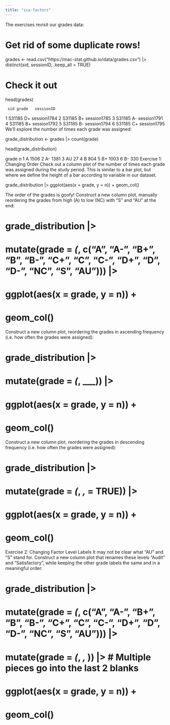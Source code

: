 ```yaml
---
title: "ica-factors"
---
```

The exercises revisit our grades data:

# Get rid of some duplicate rows!
grades <- read.csv("https://mac-stat.github.io/data/grades.csv") |> 
  distinct(sid, sessionID, .keep_all = TRUE)

# Check it out
head(grades)

     sid grade   sessionID
1 S31185    D+ session1784
2 S31185    B+ session1785
3 S31185    A- session1791
4 S31185    B+ session1792
5 S31185    B- session1794
6 S31185    C+ session1795
We’ll explore the number of times each grade was assigned:

grade_distribution <- grades |> 
  count(grade)

head(grade_distribution)

  grade    n
1     A 1506
2    A- 1381
3    AU   27
4     B  804
5    B+ 1003
6    B-  330
Exercise 1: Changing Order
Check out a column plot of the number of times each grade was assigned during the study period. This is similar to a bar plot, but where we define the height of a bar according to variable in our dataset.

grade_distribution |> 
  ggplot(aes(x = grade, y = n)) +
    geom_col()


The order of the grades is goofy! Construct a new column plot, manually reordering the grades from high (A) to low (NC) with “S” and “AU” at the end:

# grade_distribution |>
#   mutate(grade = ___(___, c("A", "A-", "B+", "B", "B-", "C+", "C", "C-", "D+", "D", "D-", "NC", "S", "AU"))) |>
#   ggplot(aes(x = grade, y = n)) +
#     geom_col()

Construct a new column plot, reordering the grades in ascending frequency (i.e. how often the grades were assigned):

# grade_distribution |>
#   mutate(grade = ___(___, ___)) |>
#   ggplot(aes(x = grade, y = n)) +
#     geom_col()

Construct a new column plot, reordering the grades in descending frequency (i.e. how often the grades were assigned):

# grade_distribution |>
#   mutate(grade = ___(___, ___, ___ = TRUE)) |>
#   ggplot(aes(x = grade, y = n)) +
#     geom_col()

Exercise 2: Changing Factor Level Labels
It may not be clear what “AU” and “S” stand for. Construct a new column plot that renames these levels “Audit” and “Satisfactory”, while keeping the other grade labels the same and in a meaningful order:

# grade_distribution |>
#   mutate(grade = ___(___, c("A", "A-", "B+", "B", "B-", "C+", "C", "C-", "D+", "D", "D-", "NC", "S", "AU"))) |>
#   mutate(grade = ___(___, ___, ___)) |>  # Multiple pieces go into the last 2 blanks
#   ggplot(aes(x = grade, y = n)) +
#     geom_col()


